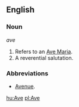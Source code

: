 ==English==
===Noun===
''ave''
#Refers to an [[Ave Maria]].
#A reverential salutation.

===Abbreviations===
* [[Avenue]].

[[hu:Ave]]
[[pl:Ave]]